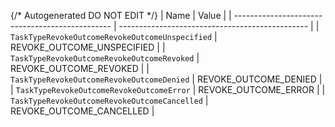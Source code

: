 {/* Autogenerated DO NOT EDIT  */}
| Name                                            | Value                                           |
| ----------------------------------------------- | ----------------------------------------------- |
| `TaskTypeRevokeOutcomeRevokeOutcomeUnspecified` | REVOKE_OUTCOME_UNSPECIFIED                      |
| `TaskTypeRevokeOutcomeRevokeOutcomeRevoked`     | REVOKE_OUTCOME_REVOKED                          |
| `TaskTypeRevokeOutcomeRevokeOutcomeDenied`      | REVOKE_OUTCOME_DENIED                           |
| `TaskTypeRevokeOutcomeRevokeOutcomeError`       | REVOKE_OUTCOME_ERROR                            |
| `TaskTypeRevokeOutcomeRevokeOutcomeCancelled`   | REVOKE_OUTCOME_CANCELLED                        |